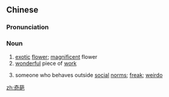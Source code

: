 ==Chinese==
{{zh-forms}}

===Pronunciation===
{{zh-pron
|m=qípā
|cat=n
}}

===Noun===
{{zh-noun}}

# [[exotic]] [[flower]]; [[magnificent]] flower
# [[wonderful]] piece of [[work]]
# {{lb|zh|neologism}} someone who behaves outside [[social]] [[norm]]s; [[freak]]; [[weirdo]]

[[zh:奇葩]]